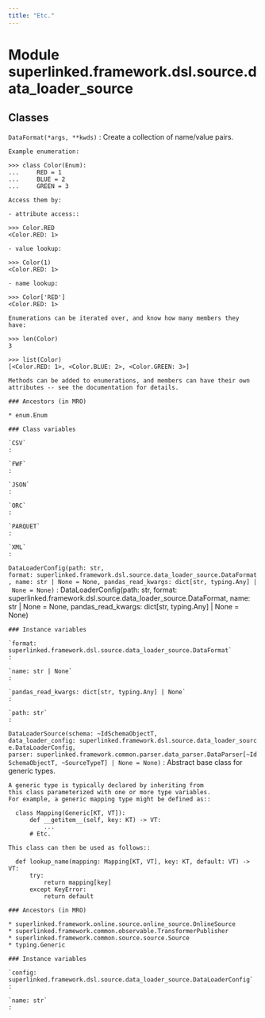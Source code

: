 ```yaml
---
title: "Etc."
---
```


Module superlinked.framework.dsl.source.data_loader_source
==========================================================

Classes
-------

`DataFormat(*args, **kwds)`
:   Create a collection of name/value pairs.
    
    Example enumeration:
    
    >>> class Color(Enum):
    ...     RED = 1
    ...     BLUE = 2
    ...     GREEN = 3
    
    Access them by:
    
    - attribute access::
    
    >>> Color.RED
    <Color.RED: 1>
    
    - value lookup:
    
    >>> Color(1)
    <Color.RED: 1>
    
    - name lookup:
    
    >>> Color['RED']
    <Color.RED: 1>
    
    Enumerations can be iterated over, and know how many members they have:
    
    >>> len(Color)
    3
    
    >>> list(Color)
    [<Color.RED: 1>, <Color.BLUE: 2>, <Color.GREEN: 3>]
    
    Methods can be added to enumerations, and members can have their own
    attributes -- see the documentation for details.

    ### Ancestors (in MRO)

    * enum.Enum

    ### Class variables

    `CSV`
    :

    `FWF`
    :

    `JSON`
    :

    `ORC`
    :

    `PARQUET`
    :

    `XML`
    :

`DataLoaderConfig(path: str, format: superlinked.framework.dsl.source.data_loader_source.DataFormat, name: str | None = None, pandas_read_kwargs: dict[str, typing.Any] | None = None)`
:   DataLoaderConfig(path: str, format: superlinked.framework.dsl.source.data_loader_source.DataFormat, name: str | None = None, pandas_read_kwargs: dict[str, typing.Any] | None = None)

    ### Instance variables

    `format: superlinked.framework.dsl.source.data_loader_source.DataFormat`
    :

    `name: str | None`
    :

    `pandas_read_kwargs: dict[str, typing.Any] | None`
    :

    `path: str`
    :

`DataLoaderSource(schema: ~IdSchemaObjectT, data_loader_config: superlinked.framework.dsl.source.data_loader_source.DataLoaderConfig, parser: superlinked.framework.common.parser.data_parser.DataParser[~IdSchemaObjectT, ~SourceTypeT] | None = None)`
:   Abstract base class for generic types.
    
    A generic type is typically declared by inheriting from
    this class parameterized with one or more type variables.
    For example, a generic mapping type might be defined as::
    
      class Mapping(Generic[KT, VT]):
          def __getitem__(self, key: KT) -> VT:
              ...
          # Etc.
    
    This class can then be used as follows::
    
      def lookup_name(mapping: Mapping[KT, VT], key: KT, default: VT) -> VT:
          try:
              return mapping[key]
          except KeyError:
              return default

    ### Ancestors (in MRO)

    * superlinked.framework.online.source.online_source.OnlineSource
    * superlinked.framework.common.observable.TransformerPublisher
    * superlinked.framework.common.source.source.Source
    * typing.Generic

    ### Instance variables

    `config: superlinked.framework.dsl.source.data_loader_source.DataLoaderConfig`
    :

    `name: str`
    :